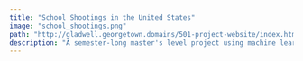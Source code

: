 ```yaml
---
title: "School Shootings in the United States"
image: "school_shootings.png"
path: "http://gladwell.georgetown.domains/501-project-website/index.html"
description: "A semester-long master's level project using machine learning methods to draw conclusions about the nature of school shootings in the United States"
---
```

